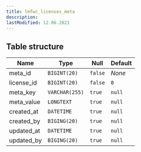 ```yaml
---
title: lmfwc_licenses_meta
description:
lastModified: 12.06.2021
---
```


## Table structure

Name | Type | Null | Default
--- | --- | --- | --- |
meta_id <i class="fas fa-key" title="Primary"></i> | `BIGINT(20)` | `false` | *None*
license_id | `BIGINT(20)` | `false` | `0`
meta_key | `VARCHAR(255)` | `true` | `null`
meta_value | `LONGTEXT` | `true` | `null`
created_at | `DATETIME` | `true` | `null`
created_by | `BIGING(20)` | `true` | `null`
updated_at | `DATETIME` | `true` | `null`
updated_by | `BIGING(20)` | `true` | `null`
